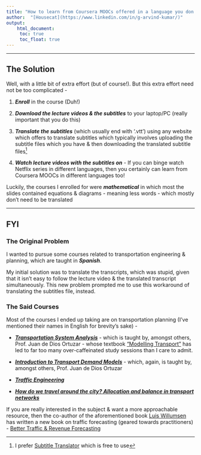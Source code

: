 ```yaml
---
title: "How to learn from Coursera MOOCs offered in a language you don't understand?"
author:  "[Housecat](https://www.linkedin.com/in/g-arvind-kumar/)"
output: 
    html_document:
     toc: true
     toc_float: true
---
```


----

## The Solution

Well, with a little bit of extra effort (but of course!). But this extra effort need not be too complicated -

1. ***Enroll*** in the course (Duh!)

1. ***Download the lecture videos & the subtitles*** to your laptop/PC (really important that you do this)

1. ***Translate the subtitles*** (which usually end with '.vtt') using any website which offers to translate subtitles which typically involves uploading the subtitle files which you have & then downloading the translated subtitle files^[I prefer [Subtitle Translator](https://subtitlestranslator.com/) which is free to use]

1. ***Watch lecture videos with the subtitles on*** - If you can binge watch Netflix series in different languages, then you certainly can learn from Coursera MOOCs in different languages too!

Luckily, the courses I enrolled for were ***mathematical*** in which most the slides contained equations & diagrams - meaning less words - which mostly don't need to be translated

----

## FYI

### The Original Problem

I wanted to pursue some courses related to transportation engineering & planning, which are taught in ***Spanish***. 

My initial solution was to translate the transcripts, which was stupid, given that it isn't easy to follow the lecture video & the translated transcript simultaneously. This new problem prompted me to use this workaround of translating the subtitles file, instead.

### The Said Courses

Most of the courses I ended up taking are on transportation planning (I've mentioned their names in English for brevity's sake) - 

- [***Transportation System Analysis***](https://www.coursera.org/learn/analisis-sistemas-de-transporte) - which is taught by, amongst others, Prof. Juan de Dios Ortuzar - whose textbook ["Modelling Transport"](https://www.wiley.com/en-us/Modelling+Transport%2C+4th+Edition-p-9780470760390) has led to far too many over-caffeinated study sessions than I care to admit.

- [***Introduction to Transport Demand Models***](https://www.coursera.org/learn/demanda-de-transporte) - which, again, is taught by, amongst others, Prof. Juan de Dios Ortuzar

- [***Traffic Engineering***](https://www.coursera.org/learn/ingenieria-trafico)

- [***How do we travel around the city? Allocation and balance in transport networks*** ](https://www.coursera.org/learn/equilibrio-redes-transporte)

If you are really interested in the subject & want a more approachable resource, then the co-author of the aforementioned book [Luis Willumsen](http://www.luiswillumsen.com/) has written a new book on traffic forecasting (geared towards practitioners) - [Better Traffic & Revenue Forecasting](https://www.amazon.com/Better-Traffic-Revenue-Forecasting-Willumsen/dp/0992843308)